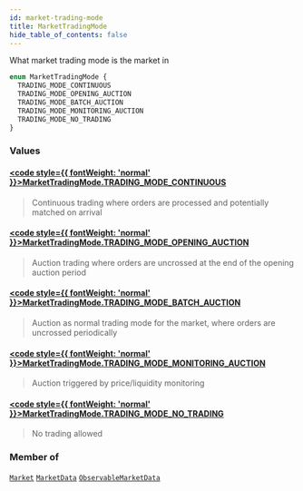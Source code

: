 ```yaml
---
id: market-trading-mode
title: MarketTradingMode
hide_table_of_contents: false
---
```








What market trading mode is the market in

```graphql
enum MarketTradingMode {
  TRADING_MODE_CONTINUOUS
  TRADING_MODE_OPENING_AUCTION
  TRADING_MODE_BATCH_AUCTION
  TRADING_MODE_MONITORING_AUCTION
  TRADING_MODE_NO_TRADING
}
```


### Values

#### [<code style={{ fontWeight: 'normal' }}>MarketTradingMode.<b>TRADING_MODE_CONTINUOUS</b></code>](#) 
> Continuous trading where orders are processed and potentially matched on arrival
> 

#### [<code style={{ fontWeight: 'normal' }}>MarketTradingMode.<b>TRADING_MODE_OPENING_AUCTION</b></code>](#) 
> Auction trading where orders are uncrossed at the end of the opening auction period
> 

#### [<code style={{ fontWeight: 'normal' }}>MarketTradingMode.<b>TRADING_MODE_BATCH_AUCTION</b></code>](#) 
> Auction as normal trading mode for the market, where orders are uncrossed periodically
> 

#### [<code style={{ fontWeight: 'normal' }}>MarketTradingMode.<b>TRADING_MODE_MONITORING_AUCTION</b></code>](#) 
> Auction triggered by price/liquidity monitoring
> 

#### [<code style={{ fontWeight: 'normal' }}>MarketTradingMode.<b>TRADING_MODE_NO_TRADING</b></code>](#) 
> No trading allowed
> 



### Member of

[`Market`](/mainnet/api/graphql/objects/market)  <Badge class="secondary" text="object"/><Bullet />[`MarketData`](/mainnet/api/graphql/objects/market-data)  <Badge class="secondary" text="object"/><Bullet />[`ObservableMarketData`](/mainnet/api/graphql/objects/observable-market-data)  <Badge class="secondary" text="object"/>



